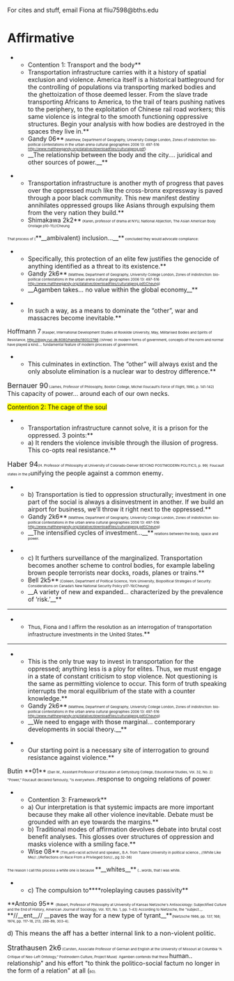 For cites and stuff, email Fiona at fliu7598@bths.edu
=Affirmative= 
**Contention 1: Transport and the body** 
**Transportation infrastructure carries with it a history of spatial exclusion and violence. America itself is a historical battleground for the controlling of populations via transporting marked bodies and the ghettoization of those deemed lesser. From the slave trade transporting Africans to America, to the trail of tears pushing natives to the periphery, to the exploitation of Chinese rail road workers; this same violence is integral to the smooth functioning oppressive structures. Begin your analysis with how bodies are destroyed in the spaces they live in.** 
**Gandy 06**<span style="font-size: 6pt;"> (Matthew, Department of Geography, University College London, Zones of indistinction: bio-political contestations in the urban arena cultural geographies 2006 13: 497-516 http://www.matthewgandy.org/datalive/downloadfiles/culturalgeog.pdf)</span>
**__The relationship between the body and the city…. juridical and other sources of power.__**

**Transportation infrastructure is another myth of progress that paves over the oppressed much like the cross-bronx expressway is paved through a poor black community. This new manifest destiny annihilates oppressed groups like Asians through expulsing them from the very nation they build.**
**Shimakawa 2k2**<span style="font-size: 6pt;"> (Karen, professor of drama at NYU, National Abjection, The Asian American Body Onstage p10-11)//Cheung </span>
<span style="font-size: 6pt;">That process of (</span>**__ambivalent) inclusion…__**<span style="font-size: 6pt;"> concluded they would advo­cate compliance:</span>

**Specifically, this protection of an elite few justifies the genocide of anything identified as a threat to its existence.** 
**Gandy 2k6**<span style="font-size: 6pt;"> (Matthew, Department of Geography, University College London, Zones of indistinction: bio-political contestations in the urban arena cultural geographies 2006 13: 497-516 http://www.matthewgandy.org/datalive/downloadfiles/culturalgeog.pdf/Cheung)</span>
**__Agamben takes… no value within the global economy__**


**In such a way, as a means to dominate the “other”, war and massacres become inevitable.**
Hoffmann 7<span style="font-size: 6pt;"> (Kasper, International Development Studies at Roskilde University, May, Militarised Bodies and Spirits of Resistance, http://diggy.ruc.dk:8080/handle/1800/2766 //shree)</span>
<span style="font-size: 6pt;">In modern forms of government, concepts of the norm and normal have played a kind…. fundamental feature of modern processes of government.</span>

**This culminates in extinction. The “other” will always exist and the only absolute elimination is a nuclear war to destroy difference.**
<span style="font-size: 12pt;">Bernauer 90</span><span style="font-size: 6pt;"> (James, Professor of Philosophy, Boston College, Michel Foucault’s Force of Flight, 1990, p. 141-142)</span>
<span class="underline">This capacity of power… </span>around each of our own necks.


<span style="background-color: yellow;">Contention 2: The cage of the soul</span>
**Transportation infrastructure cannot solve, it is a prison for the oppressed. 3 points:** 
**a) It renders the violence invisible through the illusion of progress. This co-opts real resistance.** 
<span style="font-size: 12pt;">Haber 94</span><span style="font-size: 6pt;">(H. Professor of Philosophy at University of Colorado-Denver BEYOND POSTMODERN POLITICS, p. 99)</span>
<span style="font-size: 6pt;">Foucault states in the p</span>unifying the people against a common enemy<span style="font-size: 12pt;">.</span>


**b) Transportation is tied to oppression structurally; investment in one part of the social is always a disinvestment in another. If we build an airport for business, we’ll throw it right next to the oppressed.** 
**Gandy 2k6**<span style="font-size: 6pt;"> (Matthew, Department of Geography, University College London, Zones of indistinction: bio-political contestations in the urban arena cultural geographies 2006 13: 497-516 http://www.matthewgandy.org/datalive/downloadfiles/culturalgeog.pdf/Cheung)</span>
**__The intensified cycles of investment…__**<span style="font-size: 6pt;"> relations between the body, space and power.</span>

**c) It furthers surveillance of the marginalized. Transportation becomes another scheme to control bodies, for example labeling brown people terrorists near docks, roads, planes or trains.** 
**Bell 2k5**<span style="font-size: 6pt;"> (Colleen, Department of Political Science, York University, Biopolitical Strategies of Security: Considerations on Canada’s New National Security Policy p17-19/Cheung)</span>
**__A variety of new and expanded… characterized by the prevalence of ‘risk.’__** 


----
**<span style="font-size: 12px;">Thus, Fiona and I affirm the resolution as an interrogation of transportation infrastructure investments in the United States.</span>**

----
**This is the only true way to invest in transportation for the oppressed; anything less is a ploy for elites. Thus, we must engage in a state of constant criticism to stop violence. Not questioning is the same as permitting violence to occur. This form of truth speaking interrupts the moral equilibrium of the state with a counter knowledge.** 
**Gandy 2k6**<span style="font-size: 6pt;"> (Matthew, Department of Geography, University College London, Zones of indistinction: bio-political contestations in the urban arena cultural geographies 2006 13: 497-516 http://www.matthewgandy.org/datalive/downloadfiles/culturalgeog.pdf/Cheung)</span>
**__We need to engage with those marginal… contemporary developments in social theory.__**

**Our starting point is a necessary site of interrogation to ground resistance against violence.**
<span style="font-size: 11pt;">Butin</span> **01**<span style="font-size: 6pt;"> (Dan W., Assistant Professor of Education at Gettysburg College, Educational Studies, Vol. 32, No. 2)</span>
<span style="font-size: 6pt;">"Power," Foucault declared famously, "is everywhere…</span>response to ongoing relations of power<span style="font-size: 6pt;">.</span>


**Contention 3: Framework**
**a) Our interpretation is that systemic impacts are more important because they make all other violence inevitable. Debate must be grounded with an eye towards the margins.**
**b) Traditional modes of affirmation devolves debate into brutal cost benefit analyses. This glosses over structures of oppression and masks violence with a smiling face.** 
**Wise 08**<span style="font-size: 6pt;"> (Tim,anti-racist activist and speaker,, B.A. from Tulane University in political science., //White Like Me//: //Reflections on Race From a Privileged Son//., pg 32-36)</span>
<span style="font-size: 6pt;">The reason I call this process a white one is because </span>**__whites__**<span style="font-size: 6pt;"> (…words, that I was white.</span>


**c) The compulsion to****roleplaying causes passivity**
<span class="Underline0">**Antonio 95** </span><span style="font-size: 6pt;">(Robert, Professor of Philosophy at University of Kansas Nietzsche's Antisociology: Subjectified Culture and the End of History, American Journal of Sociology, Vol. 101, No. 1, pp. 1-43) </span>
<span style="font-size: 6pt;">According to Nietzsche, the "subject..,.</span> **//__ent__// __paves the way for a new type of tyrant__**<span style="font-size: 6pt;">(Nietzsche 1986, pp. 137, 168; 1974, pp. 117-18, 213, 288-89, 303-4).</span>


d) <span style="font-size: 11pt;">This means the aff has a better internal link to a non-violent politic.</span>

<span style="font-size: 12pt;">Strathausen 2k6</span><span style="font-size: 6pt;"> (Carsten, Associate Professor of German and English at the University of Missouri at Columbia “A Critique of Neo-Left Ontology,” Postmodern Culture, Project Muse)</span>
<span style="font-size: 6pt;">Agamben contends that these </span><span class="underline">human.. relationship" and his effort "to think the politico-social factum no longer in the form of a relation" at all (</span><span style="font-size: 6pt;">60).</span>